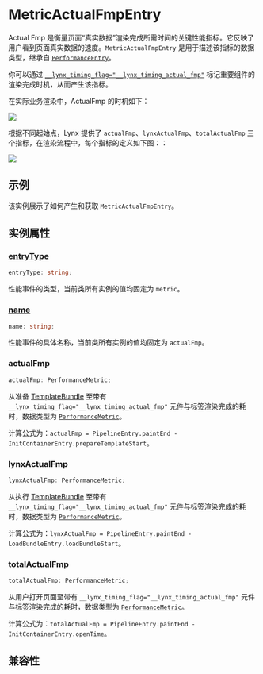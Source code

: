 
# MetricActualFmpEntry

Actual Fmp 是衡量页面“真实数据”渲染完成所需时间的关键性能指标。它反映了用户看到页面真实数据的速度。`MetricActualFmpEntry` 是用于描述该指标的数据类型，继承自 [`PerformanceEntry`](../performance-entry)。

你可以通过 [`__lynx_timing_flag="__lynx_timing_actual_fmp"`](guide/performance/timing-flag) 标记重要组件的渲染完成时机，从而产生该指标。

在实际业务渲染中，ActualFmp 的时机如下：

<img src="/assets/doc/performance-metrics-actual-fmp.png" />

根据不同起始点，Lynx 提供了 `actualFmp`、`lynxActualFmp`、`totalActualFmp` 三个指标，在渲染流程中，每个指标的定义如下图：：

<img src="/assets/doc/metric-actual-fmp-entry.png" />

## 示例

该实例展示了如何产生和获取 `MetricActualFmpEntry`。


<Go
  example="performance-api"
  defaultFile="src/actual_fmp_entry/index.tsx"
  defaultEntryFile="dist/actual_fmp_entry.lynx.bundle"
  img="/assets/doc/metric-actual-fmp-entry-demo.jpeg"
  entry="src/actual_fmp_entry"
  highlight="{12-22,27,34}"
/>

## 实例属性

### [entryType](api/lynx-api/performance-api/performance-entry#entryType)

```ts
entryType: string;
```

性能事件的类型，当前类所有实例的值均固定为 `metric`。

### [name](api/lynx-api/performance-api/performance-entry#name)

```ts
name: string;
```

性能事件的具体名称，当前类所有实例的值均固定为 `actualFmp`。

### actualFmp

```ts
actualFmp: PerformanceMetric;
```

从准备 [TemplateBundle](api/lynx-native-api/template-bundle) 至带有 `__lynx_timing_flag="__lynx_timing_actual_fmp"` 元件与标签渲染完成的耗时，数据类型为 [`PerformanceMetric`](api/lynx-api/performance-api/performance-metric)。

计算公式为：`actualFmp = PipelineEntry.paintEnd - InitContainerEntry.prepareTemplateStart`。

### lynxActualFmp

```ts
lynxActualFmp: PerformanceMetric;
```

从执行 [TemplateBundle](api/lynx-native-api/template-bundle) 至带有 `__lynx_timing_flag="__lynx_timing_actual_fmp"` 元件与标签渲染完成的耗时，数据类型为 [`PerformanceMetric`](api/lynx-api/performance-api/performance-metric)。

计算公式为：`lynxActualFmp = PipelineEntry.paintEnd - LoadBundleEntry.loadBundleStart`。

### totalActualFmp

```ts
totalActualFmp: PerformanceMetric;
```

从用户打开页面至带有 `__lynx_timing_flag="__lynx_timing_actual_fmp"` 元件与标签渲染完成的耗时，数据类型为 [`PerformanceMetric`](api/lynx-api/performance-api/performance-metric)。

计算公式为：`totalActualFmp = PipelineEntry.paintEnd - InitContainerEntry.openTime`。

## 兼容性


<LegacyCompatTable metadata="lynx-api/performance-api/performance-entry/metric-actual-fmp-entry" />
